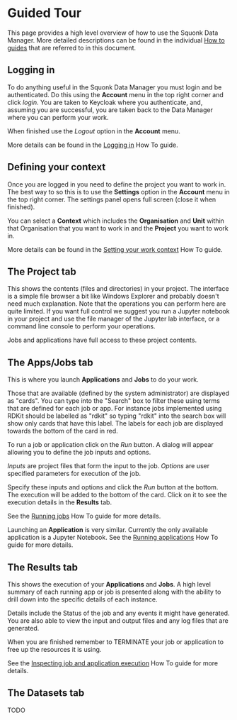 


<Head>
  <title>Data Manager User Documentation - Guided tour</title>
</Head>

<DocsNav />

# Guided Tour

This page provides a high level overview of how to use the Squonk Data Manager.
More detailed descriptions can be found in the individual [How to guides](./how-to)
that are referred to in this document.

## Logging in

To do anything useful in the Squonk Data Manager you must login and be authenticated. Do this using the **Account**
menu in the top right corner and click *login*. You are taken to Keycloak where you authenticate, and, assuming you are
successful, you are taken back to the Data Manager where you can perform your work.

When finished use the *Logout* option in the **Account** menu.

More details can be found in the [Logging in](./how-to/login) How To guide.

## Defining your context

Once you are logged in you need to define the project you want to work in.
The best way to so this is to use the **Settings** option in the **Account** menu in the top right corner.
The settings panel opens full screen (close it when finished).

You can select a **Context** which includes the **Organisation** and **Unit** within that Organisation that you want to
work in and the **Project** you want to work in.

More details can be found in the [Setting your work context](./how-to/context) How To guide.


## The Project tab

This shows the contents (files and directories) in your project.
The interface is a simple file browser a bit like Windows Explorer and probably doesn't need much explanation.
Note that the operations you can perform here are quite limited. If you want full control we suggest you run a Jupyter
notebook in your project and use the file manager of the Jupyter lab interface, or a command line console to perform your
operations.

Jobs and applications have full access to these project contents.


## The Apps/Jobs tab

This is where you launch **Applications** and **Jobs** to do your work.

Those that are available (defined by the system administrator) are displayed as "cards". You can type into the "Search"
box to filter these using terms that are defined for each job or app. For instance jobs implemented using RDKit should
be labelled as "rdkit" so typing "rdkit" into the search box will show only cards that have this label. The labels for
each job are displayed towards the bottom of the card in red.

To run a job or application click on the *Run* button. A dialog will appear allowing you to define the job inputs and
options.

*Inputs* are project files that form the input to the job.
*Options* are user specified parameters for execution of the job.

Specify these inputs and options and click the *Run* button at the bottom. The execution will be added to the bottom of
the card. Click on it to see the execution details in the **Results** tab.

See the [Running jobs](./how-to/jobs) How To guide for more details.

Launching an **Application** is very similar. Currently the only available application is a Jupyter Notebook.
See the [Running applications](./how-to/applications) How To guide for more details.


## The Results tab

This shows the execution of your **Applications** and **Jobs**. A high level summary of each running app or job is
presented along with the ability to drill down into the specific details of each instance.

Details include the Status of the job and any events it might have generated. You are also able to view the input and output
files and any log files that are generated.

When you are finished remember to TERMINATE your job or application to free up the resources it is using.

See the [Inspecting job and application execution](./how-to/results) How To guide for more details.

## The Datasets tab

TODO

